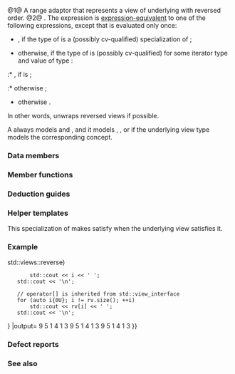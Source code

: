 {{cpp/ranges/view title|reverse}}
{{cpp/ranges/navbar}}

{{dcl begin}}
{{dcl header|ranges}}
{{dcl|num=1|since=c++20|1=
template&lt; ranges::view V &gt;
    requires ranges::bidirectional_range&lt;V&gt;
class reverse_view
    : public ranges::view_interface&lt;reverse_view&lt;V&gt;&gt;
}}
{{dcl|num=2|since=c++20|1=
namespace views {
    inline constexpr /* unspecified */ reverse = /* unspecified */;
}
}}
{{dcl h|Call signature}}
{{dcl|since=c++20|1=
template&lt; ranges::viewable_range R &gt;
    requires /* see below */
constexpr ranges::view auto reverse( R&amp;&amp; r );
}}
{{dcl end}}

@1@ A range adaptor that represents a view of underlying {{lconcept|view}} with reversed order.
@2@ {{named req|RangeAdaptorObject}}. The expression {{c|views::reverse(e)}} is [[cpp/language/expressions#Expression-equivalence|expression-equivalent]] to one of the following expressions, except that {{c|e}} is evaluated only once:
* {{c|e.base()}}, if the type of {{tt|e}} is a (possibly cv-qualified) specialization of {{tt|reverse_view}};
* otherwise, if the type of {{c|e}} is (possibly cv-qualified) {{c|ranges::subrange&lt;std::reverse_iterator&lt;I&gt;, std::reverse_iterator&lt;I&gt;, K&gt;}} for some iterator type {{tt|I}} and value {{tt|K}} of type {{tt|ranges::subrange_kind}}:
:* {{c|ranges::subrange&lt;I, I, K&gt;(e.end().base(), e.begin().base(), e.size())}}, if {{tt|K}} is {{tt|ranges::subrange_kind::sized}};
:* otherwise {{c|ranges::subrange&lt;I, I, K&gt;(e.end().base(), e.begin().base())}};
* otherwise {{c|ranges::reverse_view{e}&lt;!----&gt;}}.
In other words, {{tt|views::reverse}} unwraps reversed views if possible.

A {{tt|reverse_view}} always models {{lconcept|bidirectional_range}} and {{lconcept|common_range}}, and it models {{lconcept|borrowed_range}}, {{lconcept|sized_range}}, or {{lconcept|random_access_range}} if the underlying view type {{tt|V}} models the corresponding concept.

===Data members===
{{dsc begin}}
{{dsc hitem|Member name|Definition}}
{{dsc expos mem obj|base_|private=yes|The underlying view of type {{tt|V}}.}}
{{dsc expos mem obj|cached_end_|private=yes|An [[cpp/ranges#Non-propagating cache|optional-like]] cache object that holds either no value or the end iterator/position of the underlying view, which exists only if the underlying view type {{tt|V}} does not model {{lconcept|common_range}}.}}
{{dsc end}}

===Member functions===
{{dsc begin}}
{{dsc mem ctor|{{PAGENAME}}#constructor|constructs a {{tt|reverse_view}}}}
{{dsc mem fun|{{PAGENAME}}#base|title=base|returns the underlying view {{tt|V}}}}
{{dsc mem fun|{{PAGENAME}}#begin|title=begin|returns the beginning iterator of the {{tt|reverse_view}}}}
{{dsc mem fun|{{PAGENAME}}#end|title=end|returns the end iterator of the {{tt|reverse_view}}}}
{{dsc mem fun|{{PAGENAME}}#size|title=size|returns the size of the view if it is bounded}}

{{cpp/ranges/view_interface/inherit|embedded=yes|size=yes|data=invalid}}
{{dsc end}}

{{anchor|constructor}}
{{member|{{small|std::ranges::reverse_view::}}reverse_view|
{{dcl begin}}
{{dcl|num=1|since=c++20|1=
reverse_view() requires std::default_initializable&lt;V&gt; = default;&lt;!--P2325R3--&gt;
}}
{{dcl|num=2|since=c++20|
constexpr reverse_view( V r );
}}
{{dcl end}}

@1@ Value-initializes {{tti|base_}} via its default member initializer ({{c|1== V()}}).
@2@ Initializes {{tti|base_}} with {{c|std::move(r)}}.

===Parameters===
{{par begin}}
{{par|r|range to reverse}}
{{par end}}
}}

{{anchor|base}}
{{member|{{small|std::ranges::reverse_view::}}base|
{{dcl begin}}
{{dcl|num=1|since=c++20|
constexpr V base() const&amp; requires std::copy_constructible&lt;V&gt;;
}}
{{dcl|num=2|since=c++20|
constexpr V base() &amp;&amp;;
}}
{{dcl end}}

Returns the underlying view.
@1@ Copy-constructs the result from the underlying view. Equivalent to {{c|return base_;}}.
@2@ Move-constructs the result from the underlying view. Equivalent to {{c|return std::move(base_);}}.
}}

{{anchor|begin}}
{{member|{{small|std::ranges::reverse_view::}}begin|
{{dcl begin}}
{{dcl|num=1|since=c++20|
constexpr std::reverse_iterator&lt;ranges::iterator_t&lt;V&gt;&gt; begin();
}}
{{dcl|num=2|since=c++20|
constexpr std::reverse_iterator&lt;ranges::iterator_t&lt;V&gt;&gt; begin()
    requires ranges::common_range&lt;V&gt;;
}}
{{dcl|num=3|since=c++20|
constexpr auto begin() const requires ranges::common_range&lt;const V&gt;;
}}
{{dcl end}}

@1@ Returns {{c|std::make_reverse_iterator(ranges::next(ranges::begin(base_), ranges::end(base_)))}}. In order to provide the amortized constant time complexity required by the {{lconcept|range}} concept, this function caches the result within the cache object for use on subsequent calls.
@2,3@ Equivalent to {{c|return std::make_reverse_iterator(ranges::end(base_));}}.
}}

{{anchor|end}}
{{member|{{small|std::ranges::reverse_view::}}end|
{{dcl begin}}
{{dcl|num=1|since=c++20|
constexpr std::reverse_iterator&lt;ranges::iterator_t&lt;V&gt;&gt; end();
}}
{{dcl|num=2|since=c++20|
constexpr auto end() const requires ranges::common_range&lt;const V&gt;;
}}
{{dcl end}}
Equivalent to {{c|return std::make_reverse_iterator(ranges::begin(base_));}}.
}}

{{anchor|size}}
{{member|{{small|std::ranges::reverse_view::}}size|
{{dcl begin}}
{{dcl|num=1|since=c++20|
constexpr auto size() requires ranges::sized_range&lt;V&gt;;
}}
{{dcl|num=2|since=c++20|
constexpr auto size() const requires ranges::sized_range&lt;const V&gt;;
}}
{{dcl end}}

Returns the size of the view if the view is bounded.

@1,2@ Equivalent to {{c|return ranges::size(base_);}}.
}}

===Deduction guides===
{{ddcl|since=c++20|
template&lt; class R &gt;
reverse_view( R&amp;&amp; ) -&gt; reverse_view&lt;views::all_t&lt;R&gt;&gt;;
}}

===Helper templates===
{{ddcl|since=c++20|1=
template&lt; class T &gt;
constexpr bool enable_borrowed_range&lt;std::ranges::reverse_view&lt;T&gt;&gt; =
    ranges::enable_borrowed_range&lt;T&gt;;
}}
This specialization of {{ltt|cpp/ranges/borrowed_range|std::ranges::enable_borrowed_range}} makes {{tt|reverse_view}} satisfy {{lconcept|borrowed_range}} when the underlying view satisfies it.

===Example===
{{example
|code=
#include &lt;iostream&gt;
#include &lt;ranges&gt;

int main()
{
    static constexpr auto il = {3, 1, 4, 1, 5, 9};

    std::ranges::reverse_view rv{il};
    for (int i : rv)
        std::cout &lt;&lt; i &lt;&lt; ' ';
    std::cout &lt;&lt; '\n';

    for (int i : il {{!}} std::views::reverse)
        std::cout &lt;&lt; i &lt;&lt; ' ';
    std::cout &lt;&lt; '\n';

    // operator[] is inherited from std::view_interface
    for (auto i{0U}; i != rv.size(); ++i)
        std::cout &lt;&lt; rv[i] &lt;&lt; ' ';
    std::cout &lt;&lt; '\n';
}
|output=
9 5 1 4 1 3
9 5 1 4 1 3
9 5 1 4 1 3
}}

===Defect reports===
{{dr list begin}}
{{dr list item|wg=lwg|dr=3494|std=c++20|before={{tt|reverse_view}} was never a {{tt|borrowed_range}}|after=it is a {{tt|borrowed_range}} if its underlying view is}}
{{dr list end}}

===See also===
{{dsc begin}}
{{dsc inc|cpp/iterator/dsc reverse_iterator}}
{{dsc inc|cpp/algorithm/ranges/dsc reverse}}
{{dsc inc|cpp/algorithm/ranges/dsc reverse_copy}}
{{dsc end}}

{{langlinks|es|ja|ru|zh}}